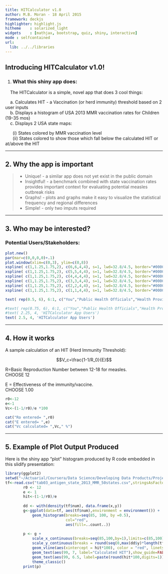 ```yaml
---
title: HITCalculator v1.0
author: M.B. Moran - 18 April 2015
framework: deckjs
highlighter: highlight.js
hitheme    : solarized_light
widgets    : [mathjax, bootstrap, quiz, shiny, interactive]
mode : selfcontained
url:
  lib: ../../libraries
---
```


## Introducing HITCalculator v1.0!

1. <h3>What this shiny app does:</h3>
   
&nbsp;&nbsp;&nbsp;&nbsp;The HITCalculator is a simple, novel app that does 3 cool things:  
   
&nbsp;&nbsp;&nbsp;&nbsp;a.  Calculates HIT - a Vaccination (or herd immunity) threshold based on 2 user inputs  
&nbsp;&nbsp;&nbsp;&nbsp;b.  Displays a histogram of USA 2013 MMR vaccination rates for Children (19-35 mos)  
&nbsp;&nbsp;&nbsp;&nbsp;c.  Displays 2 USA state maps:   
     
&nbsp;&nbsp;&nbsp;&nbsp;&nbsp;&nbsp;(i)  States colored by MMR vaccination level   
&nbsp;&nbsp;&nbsp;&nbsp;&nbsp;&nbsp;(ii) States colored to show those which fall below the calculated HIT or at/above the HIT  

---

## 2. Why the app is important

> - Unique! - a similar app does not yet exist in the public domain  
> - Insightful! - a benchmark combined with state vaccination rates provides important context for evaluating potential measles outbreak risks  
> - Graphs! - plots and graphs make it easy to visualize the statistical frequency and regional differences  
> - Simple! - only two imputs required  

---

## 3. Who may be interested?
<h3> Potential Users/Stakeholders:</h3>
```r
plot.new()
par(mar=c(0,0,0,0)+.1)
plot.window(xlim=c(0,3), ylim=c(0,8))
xspline( c(1,1.25,1.75,2), c(6,6,4,4), s=1, lwd=32.8/4.5, border="#0000ff88", lend=1 )
xspline( c(1,1.25,1.75,2), c(5,5,4,4), s=1, lwd=32.8/4.5, border="#0000ff88", lend=1 )
xspline( c(1,1.25,1.75,2), c(4,4,4,4), s=1, lwd=32.8/4.5, border="#0000ff88", lend=1 )
xspline( c(1,1.25,1.75,2), c(3,3,4,4), s=1, lwd=32.8/4.5, border="#0000ff88", lend=1 )
xspline( c(1,1.25,1.75,2), c(2,2,4,4), s=1, lwd=32.8/4.5, border="#0000ff88", lend=1 )
xspline( c(1,1.25,1.75,2), c(1,1,4,4), s=1, lwd=32.8/4.5, border="#0000ff88", lend=1 )

text( rep(0.5, 6), 6:1, c("You","Public Health Officials","Health Providers","Payors/Insurers","Lawmakers","Parents"))

#text( rep(0.75, 6), 6:1, c("You","Public Health Officials","Health Providers","Payors/Insurers","Lawmakers","Parents"))
#text( 2.25, 4, 'HITCalculator App Users')
text( 2.5, 4, 'HITCalculator App Users')

```


--- 


## 4. How it works

A sample calculation of an HIT (Herd Immunity Threshold):

$$V_c=\frac{1-1/R_0}{E}$$

R=Basic Reproduction Number between 12-18 for measles.   
CHOOSE 12

E = Effectiveness of the immunity/vaccine.  
CHOOSE 1.00

```r
r0<-12
e<-1
Vc<-(1-1/r0)/e *100

cat("Ro entered= ",r0)
cat("E entered= ",e)
cat("Vc calculated= ",Vc," %")

```

--- 


## 5. Example of Plot Output Produced

Here is the shiny app "plot" histogram produced by R code embedded in this slidify presentation:

```r
library(ggplot2)
setwd("~/Actuarial/Coursera/Data Science/Developing Data Products/Project/myshinyapp")
tf<-read.csv("tab03_antigen_state_2013_MMR_50states.csv",stringsAsFactors = FALSE)
        r0 <- 12
        e <- 1
        hit<-(1-1/r0)/e
        
        dd <- with(density(tf$num), data.frame(x,y))
        g<-ggplot(data=tf, aes(tf$num),environment = environment()) + 
            geom_histogram(breaks=seq(85, 100, by =0.5), 
                           col="red", 
                           aes(fill=..count..))
        
        p <- g + 
            scale_x_continuous(breaks=seq(85,100,by=1),limits=c(85,100),name="MMR Vacination Rate (per 100)")+
            scale_y_continuous(breaks = round(seq(0,max(dd$y)*length(tf$num)+1,by=1),0), name="Number of States") +
            geom_vline(aes(xintercept = hit*100), color = "red", linetype="dashed",show_guide=FALSE) +
            geom_text(aes(99, 7, label="Calculated HIT"),show_guide=FALSE,color="red") +
            geom_text(aes(99, 6.5, label=paste(round(hit*100,digits=1))),show_guide=FALSE,color="red") +
            theme_classic()
        print(p)

```


